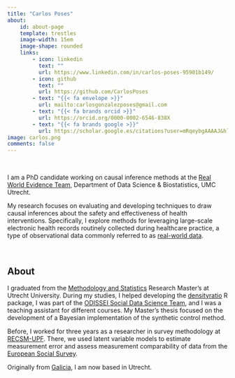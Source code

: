 ```yaml
---
title: "Carlos Poses"
about:
    id: about-page
    template: trestles
    image-width: 15em
    image-shape: rounded
    links:
        - icon: linkedin
          text: ""
          url: https://www.linkedin.com/in/carlos-poses-95901b149/
        - icon: github
          text: ""
          url: https://github.com/CarlosPoses
        - text: "{{< fa envelope >}}"
          url: mailto:carlosgonzalezposes@gmail.com
        - text: "{{< fa brands orcid >}}"
          url: https://orcid.org/0000-0002-6546-838X
        - text: "{{< fa brands google >}}" 
          url: https://scholar.google.es/citations?user=mRqeybgAAAAJ&hl=es&oi=ao
image: carlos.png
comments: false
---
```


::: {#about-page}
<br>

I am a PhD candidate working on causal inference methods at the [Real World Evidence Team](https://research.umcutrecht.nl/research-groups/real-world-evidence-group/), Department of Data Science & Biostatistics, UMC Utrecht.

My research focuses on evaluating and developing techniques to draw causal inferences about the safety and effectiveness of health interventions. Specifically, I explore methods for leveraging large-scale electronic health records routinely collected during healthcare practice, a type of observational data commonly referred to as [real-world data](https://www.fda.gov/science-research/science-and-research-special-topics/real-world-evidence).

:::

::: column-body
<br>

## About

I graduated from the [Methodology and Statistics](https://www.uu.nl/en/masters/methodology-and-statistics-behavioural-biomedical-and-social-sciences) Research Master's at Utrecht University. During my studies, I helped developing the [densityratio](https://github.com/thomvolker/densityratio) R package, I was part of the [ODISSEI Social Data Science Team](https://odissei-soda.nl), and I was a teaching assistant for different courses. My Master's thesis focused on the development of a Bayesian implementation of the synthetic control method.

Before, I worked for three years as a researcher in survey methodology at [RECSM-UPF](https://www.upf.edu/web/survey). There, we used latent variable models to estimate measurement error and assess measurement comparability of data from the [European Social Survey](https://www.europeansocialsurvey.org/methodology/ess-methodology/data-quality-assessment).

Originally from [Galicia](https://en.wikipedia.org/wiki/Galicia_(Spain)), I am now based in Utrecht.
:::
